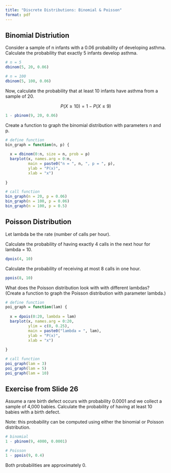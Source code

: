 ```yaml
---
title: "Discrete Distributions: Binomial & Poisson"
format: pdf
---
```


## Binomial Distriution

Consider a sample of n infants with a 0.06 probability of developing asthma. Calculate the probability that exactly 5 infants develop asthma.

```r
# n = 5
dbinom(5, 20, 0.06)

# n = 100
dbinom(5, 100, 0.06)
```

Now, calculate the probability that at least 10 infants have asthma from a sample of 20.

$$P(X \ge 10) = 1 - P(X \leq 9)$$

```r
1 - pbinom(9, 20, 0.06)
```

Create a function to graph the binomial distribution with parameters n and p.

```r
# define function
bin_graph = function(n, p) {
  
  x = dbinom(0:n, size = n, prob = p)
  barplot(x, names.arg = 0:n,
          main = paste0("n = ", n, ", p = ", p),
          ylab = "P(x)",
          xlab = "x")
  
}

# call function
bin_graph(n = 20, p = 0.06)
bin_graph(n = 100, p = 0.06)
bin_graph(n = 100, p = 0.5)
```



## Poisson Distribution

Let lambda be the rate (number of calls per hour).

Calculate the probability of having exactly 4 calls in the next hour for lambda = 10.

```r
dpois(4, 10)
```

Calculate the probability of receiving at most 8 calls in one hour.

```r
ppois(8, 10)
```

What does the Poisson distribution look with with different lambdas?  (Create a function to graph the Poisson distribution with parameter lambda.)

```r
# define function
poi_graph = function(lam) {
  
  x = dpois(0:20, lambda = lam)
  barplot(x, names.arg = 0:20,
          ylim = c(0, 0.25),
          main = paste0("lambda = ", lam),
          ylab = "P(x)",
          xlab = "x")
  
}

# call function
poi_graph(lam = 3)
poi_graph(lam = 5)
poi_graph(lam = 10)
```

## Exercise from Slide 26

Assume a rare birth defect occurs with probability 0.0001 and we collect a sample of 4,000 babies. Calculate the probability of having at least 10 babies with a birth defect.

Note: this probability can be computed using either the binomial or Poisson distribution.

```r
# binomial
1 - pbinom(9, 4000, 0.0001)

# Poisson 
1 - ppois(9, 0.4)
```

Both probabilities are approximately 0.
